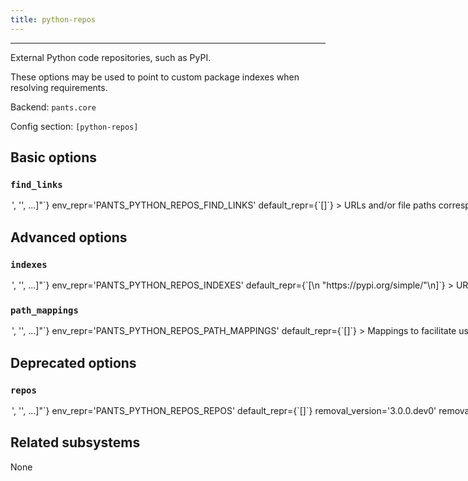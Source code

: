 ```yaml
---
title: python-repos
---
```



---

External Python code repositories, such as PyPI.

These options may be used to point to custom package indexes when resolving requirements.

Backend: <span className="color--primary">`pants.core`</span>

Config section: <span className="color--primary">`[python-repos]`</span>

<span className={styles.options}>

## Basic options

### `find_links`

<Option
  cli_repr={`--python-repos-find-links="['<str>', '<str>', ...]"`}
  env_repr='PANTS_PYTHON_REPOS_FIND_LINKS'
  default_repr={`[]`}
>

URLs and/or file paths corresponding to pip&#x27;s `--find-links` option.

Per [pip&#x27;s documentation](https://pip.pypa.io/en/stable/cli/pip_wheel/?highlight=find%20links#cmdoption-f), URLs should be to HTML files with links to `.whl` and/or sdist files. Local paths must be absolute, and can either be to an HTML file with links or to a directory with `.whl` and/or sdist files, e.g. `file:///Users/pantsbuild/prebuilt_wheels`.

For local paths, you may want to use the option `[python-repos].path_mappings`.

</Option>

## Advanced options

### `indexes`

<Option
  cli_repr={`--python-repos-indexes="['<str>', '<str>', ...]"`}
  env_repr='PANTS_PYTHON_REPOS_INDEXES'
  default_repr={`[\n  "https://pypi.org/simple/"\n]`}
>

URLs of [PEP-503 compatible](https://peps.python.org/pep-0503/) code repository indexes to look for requirements.

If set to an empty list, then Pex will use no indexes (meaning it will not use PyPI).

</Option>

### `path_mappings`

<Option
  cli_repr={`--python-repos-path-mappings="['<str>', '<str>', ...]"`}
  env_repr='PANTS_PYTHON_REPOS_PATH_MAPPINGS'
  default_repr={`[]`}
>

Mappings to facilitate using local Python requirements when the absolute file paths are different on different users&#x27; machines. For example, the path `file:///Users/pantsbuild/prebuilt_wheels/django-3.1.1-py3-none-any.whl` could become `file://${WHEELS_DIR}/django-3.1.1-py3-none-any.whl`, where each user can configure what WHEELS_DIR points to on their machine.

Expects values in the form `NAME|PATH`, e.g. `WHEELS_DIR|/Users/pantsbuild/prebuilt_wheels`. You can specify multiple entries in the list.

This feature is intended to be used with `[python-repos].find_links`, rather than PEP 440 direct reference requirements (see https://www.pantsbuild.org/v2.15/docs/python-third-party-dependencies#local-requirements. `[python-repos].find_links` must be configured to a valid absolute path for the current machine.

Tip: you can avoid each user needing to manually configure this option and `[python-repos].find_links` by using a common file location, along with Pants&#x27;s interpolation support (https://www.pantsbuild.org/v2.15/docs/options#config-file-interpolation. For example, in `pants.toml`, you could set both options to `%(buildroot)s/python_wheels` to point to the directory `python_wheels` in the root of your repository; or, use the path `%(env.HOME)s/pants_wheels` for the path `~/pants_wheels`. If you are not able to use a common path like this, then we recommend setting that each user set these options via a `.pants.rc` file (https://www.pantsbuild.org/v2.15/docs/options#pantsrc-file.

Note: Only takes effect if using Pex lockfiles, i.e. using the `generate-lockfiles` goal.

</Option>

## Deprecated options

### `repos`

<Option
  cli_repr={`--python-repos-repos="['<str>', '<str>', ...]"`}
  env_repr='PANTS_PYTHON_REPOS_REPOS'
  default_repr={`[]`}
  removal_version='3.0.0.dev0'
  removal_hint={'A deprecated alias for `[python-repos].find_links`.'}
>

URLs of code repositories to look for requirements. In Pip and Pex, this option corresponds to the `--find-links` option.

</Option>

## Related subsystems

None

</span>
